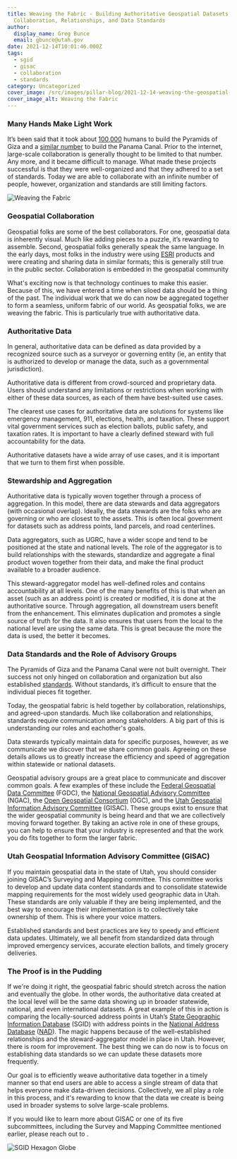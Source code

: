 ```yaml
---
title: Weaving the Fabric - Building Authoritative Geospatial Datasets through
  Collaboration, Relationships, and Data Standards
author:
  display_name: Greg Bunce
  email: gbunce@utah.gov
date: 2021-12-14T10:01:46.000Z
tags:
  - sgid
  - gisac
  - collaboration
  - standards
category: Uncategorized
cover_image: /src/images/pillar-blog/2021-12-14-weaving-the-geospatial-fabric/weaving_the_fabric.png
cover_image_alt: Weaving the Fabric
---
```



### Many Hands Make Light Work

It’s been said that it took about [100,000](https://www.historymuseum.ca/cmc/exhibitions/civil/egypt/egca12e.html#:~:text=The%20Greek%20historian%20Herodotus%20was,creates%20a%20very%20stable%20structure.) humans to build the Pyramids of Giza and a [similar number](https://www.peoplesworld.org/article/today-in-labor-history-panama-canal-built-by-75-000-opens/) to build the Panama Canal. Prior to the internet, large-scale collaboration is generally thought to be limited to that number. Any more, and it became difficult to manage. What made these projects successful is that they were well-organized and that they adhered to a set of standards. Today we are able to collaborate with an infinite number of people, however, organization and standards are still limiting factors.

![Weaving the Fabric](../../images/pillar-blog/2021-12-14-weaving-the-geospatial-fabric/weaving_the_fabric.png)

### Geospatial Collaboration

Geospatial folks are some of the best collaborators. For one, geospatial data is inherently visual. Much like adding pieces to a puzzle, it’s rewarding to assemble. Second, geospatial folks generally speak the same language. In the early days, most folks in the industry were using [ESRI](https://www.esri.com/en-us/home)
products and were creating and sharing data in similar formats; this is generally still true in the public sector. Collaboration is embedded in the geospatial community

What's exciting now is that technology continues to make this easier. Because of this, we have entered a time when siloed data should be a thing of the past. The individual work that we do can now be aggregated together to form a seamless, uniform fabric of our world. As geospatial folks, we are weaving the fabric. This is particularly true with authoritative data.

### Authoritative Data

In general, authoritative data can be defined as data provided by a recognized source such as a surveyor or governing entity (ie, an entity that is authorized to develop or manage the data, such as a governmental jurisdiction).

Authoritative data is different from crowd-sourced and proprietary data. Users should understand any limitations or restrictions when working with either of these data sources, as each of them have best-suited use cases.

The clearest use cases for authoritative data are solutions for systems like emergency management, 911, elections, health, and taxation. These support vital government services such as election ballots, public safety, and taxation rates. It is important to have a clearly defined steward with full accountability for the data.

Authoritative datasets have a wide array of use cases, and it is important that we turn to them first when possible.

### Stewardship and Aggregation

Authoritative data is typically woven together through a process of aggregation. In this model, there are data stewards and data aggregators (with occasional overlap). Ideally, the data stewards are the folks who are governing or who are closest to the assets. This is often local government for datasets such as address points, land parcels, and road centerlines.

Data aggregators, such as UGRC, have a wider scope and tend to be positioned at the state and national levels. The role of the aggregator is to build relationships with the stewards, standardize and aggregate a final product woven together from their data, and make the final product available to a broader audience.

This steward-aggregator model has well-defined roles and contains accountability at all levels. One of the many benefits of this is that when an asset (such as an address point) is created or modified, it is done at the authoritative source. Through aggregation, all downstream users benefit from the enhancement. This eliminates duplication and promotes a single source of truth for the data. It also ensures that users from the local to the national level are using the same data. This is great because the more the data is used, the better it becomes.

### Data Standards and the Role of Advisory Groups

The Pyramids of Giza and the Panama Canal were not built overnight. Their success not only hinged on collaboration and organization but also established [standards](https://www.fgdc.gov/ngac/meetings/march-2017/ngac-paper-geospatial-standards-a-national-asset.pdf). Without standards, it’s difficult to ensure that the individual pieces fit together.

Today, the geospatial fabric is held together by collaboration, relationships, and agreed-upon standards. Much like collaboration and relationships, standards require communication among stakeholders. A big part of this is understanding our roles and eachother's goals.

Data stewards typically maintain data for specific purposes, however, as we communicate we discover that we share common goals. Agreeing on these details allows us to greatly increase the efficiency and speed of aggregation within statewide or national datasets.

Geospatial advisory groups are a great place to communicate and discover common goals. A few examples of these include the [Federal Geospatial Data Committee](https://www.fgdc.gov/) (FGDC), the [National Geospatial Advisory Committee](https://www.fgdc.gov/ngac) (NGAC), the [Open Geospatial Consortium](https://www.ogc.org/) (OGC), and the [Utah Geospatial Information Advisory Committee](/collaboration/) (GISAC). These groups exist to ensure that the wider geospatial community is being heard and that we are collectively moving forward together. By taking an active role in one of these groups, you can help to ensure that your industry is represented and that the work you do fits together to form the larger fabric.

### Utah Geospatial Information Advisory Committee (GISAC)

If you maintain geospatial data in the state of Utah, you should consider joining GISAC’s Surveying and Mapping committee. This committee works to develop and update data content standards and to consolidate statewide mapping requirements for the most widely used geographic data in Utah. These standards are only valuable if they are being implemented, and the best way to encourage their implementation is to collectively take ownership of them. This is where your voice matters.

Established standards and best practices are key to speedy and efficient data updates. Ultimately, we all benefit from standardized data through improved emergency services, accurate election ballots, and timely grocery deliveries.

### The Proof is in the Pudding

If we're doing it right, the geospatial fabric should stretch across the nation and eventually the globe. In other words, the authoritative data created at the local level will be the same data showing up in broader statewide, national, and even international datasets. A great example of this in action is comparing the locally-sourced address points in Utah’s [State Geographic Information Database](https://opendata.gis.utah.gov/datasets/utah-address-points/explore) (SGID) with address points in the [National Address Database](https://usdot.maps.arcgis.com/apps/instant/minimalist/index.html?appid=2c27531e71b94d48b1a4e12207e7f2c3) ([NAD](https://www.transportation.gov/gis/national-address-database)). The magic happens because of the well-established relationships and the steward-aggregator model in place in Utah. However, there is room for improvement. The best thing we can do now is to focus on establishing data standards so we can update these datasets more frequently.

Our goal is to efficiently weave authoritative data together in a timely manner so that end users are able to access a single stream of data that helps everyone make data-driven decisions. Collectively, we all play a role in this process, and it's rewarding to know that the data we create is being used in broader systems to solve large-scale problems.

If you would like to learn more about GISAC or one of its five subcommittees, including the Survey and Mapping Committee mentioned earlier, please reach out to <Contacts inline subject={frontmatter.title} contactKey='gisac' />.

![SGID Hexagon Globe](../../images/pillar-blog/2021-12-14-weaving-the-geospatial-fabric/hex_globe_sgid.png)
